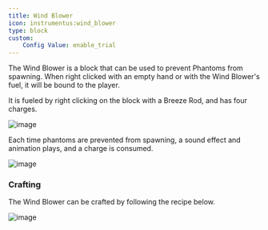 ```yaml
---
title: Wind Blower
icon: instrumentus:wind_blower
type: block
custom:
    Config Value: enable_trial
---
```


The Wind Blower is a block that can be used to prevent Phantoms from spawning. When right clicked with an empty hand or with the Wind Blower's fuel, it will be bound to the player.

It is fueled by right clicking on the block with a Breeze Rod, and has four charges.

![image](https://github.com/user-attachments/assets/659c2858-2dfa-448c-b28b-21732524228d)

Each time phantoms are prevented from spawning, a sound effect and animation plays, and a charge is consumed.

![image](https://github.com/user-attachments/assets/426efa9c-662c-444e-a64c-6fb2d4e3fdbc)

### Crafting

The Wind Blower can be crafted by following the recipe below.

![image](https://github.com/user-attachments/assets/499b23e6-36b7-47bd-ada4-296bc0beb617)


